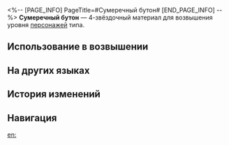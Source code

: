 <%-- [PAGE_INFO]
PageTitle=#Сумеречный бутон#
[END_PAGE_INFO] --%>
{{Предмет Инфобокс
|id          = 110435
|Изображение = Предмет Сумеречный бутон.png
|Тип         = Материал возвышения персонажа
|Инвентарь   = Материалы улучшения
|Редкость    = 4
|Эффект      = 
|Описание    = Ядро коррозии из головы Грифона затмения. Можно использовать для возвышения ветряных персонажей.
|Источник1   = [[Застойная тень: Форма пепла]]
|Источник2   = [[Универсальная машина для синтеза: Обмен материалов]]
}}
{{Описание|Корона, символизирующая небесное сияние, превратилась в ядро коррозии, похожее на бутон. Свет становится жертвой тьмы, а пылающая ненависть Грифона сжигает его дотла.<br /><br />''«Свет питает рост. Тьма приводит к смерти».''}}
'''Сумеречный бутон''' — 4-звёздочный материал для возвышения уровня [[Персонажи|персонажей]] {{undefined|}} типа.

==Использование в возвышении==
{{Использование в возвышении}}

==На других языках==
{{На других языках
|en   = Charred Bud of Twilight
|zhs  = 暮晖烬蕾
|zht  = 暮暉燼蕾
|ja   = 夕焼けの蕾
|ko   = 석양에 불탄 꽃봉오리
|es   = Brote del crepúsculo
|fr   = Bourgeon du crépuscule
|ru   = Сумеречный бутон
|th   = Charred Bud of Twilight
|vi   = Nụ Tàn Ánh Hoàng Hôn
|de   = Knospe der Dämmerung
|id   = Charred Bud of Twilight
|pt   = Broto Queimado do Crepúsculo
}}

==История изменений==
{{История изменений|3.5}}

==Навигация==
{{Материалы улучшения Навбокс}}

[[en:]]